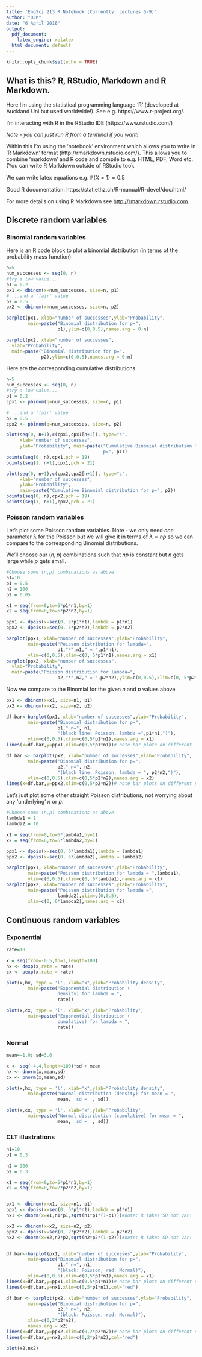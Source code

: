 ```yaml
---
title: 'EngSci 213 R Notebook (Currently: Lectures 5-9)'
author: "OJM"
date: "6 April 2016"
output:
  pdf_document:
    latex_engine: xelatex
  html_document: default
---
```


```r
knitr::opts_chunk$set(echo = TRUE)
```

## What is this? R, RStudio, Markdown and R Markdown.
Here I'm using the statistical programming language 'R' (developed at Auckland Uni but used worldwide!). See e.g. https://www.r-project.org/.

I'm interacting with R in the RStudio IDE (https://www.rstudio.com/)

*Note - you can just run R from a terminal if you want!*

Within this I'm using the 'notebook' environment which allows you to write in 'R Markdown' format (http://rmarkdown.rstudio.com/). This allows you to combine 'markdown' and R code and compile to e.g. HTML, PDF, Word etc. (You can write R Markdown outside of RStudio too).

We can write latex equations e.g. $\mathbb{P}(X=1) = 0.5$

Good R documentation: https://stat.ethz.ch/R-manual/R-devel/doc/html/

For more details on using R Markdown see <http://rmarkdown.rstudio.com>.

## Discrete random variables
### Binomial random variables
Here is an R code block to plot a binomial distribution (in terms of the probability mass function)

```r
n=5
num_successes <- seq(0, n)
#try a low value...
p1 = 0.2
px1 <- dbinom(x=num_successes, size=n, p1)
# ...and a 'fair' value
p2 = 0.5
px2 <- dbinom(x=num_successes, size=n, p2)

barplot(px1, xlab="number of successes",ylab="Probability",
        main=paste("Binomial distribution for p=",
                   p1),ylim=c(0,0.5),names.arg = 0:n)

barplot(px2, xlab="number of successes",
  ylab="Probability", 
  main=paste("Binomial distribution for p=", 
             p2),ylim=c(0,0.5),names.arg = 0:n)

```

Here are the corresponding cumulative distributions

```r
n=5
num_successes <- seq(0, n)
#try a low value...
p1 = 0.2
cpx1 <- pbinom(q=num_successes, size=n, p1)

# ...and a 'fair' value
p2 = 0.5
cpx2 <- pbinom(q=num_successes, size=n, p2)

plot(seq(0, n+1),c(cpx1,cpx1[n+1]), type="s", 
     xlab="number of successes", 
     ylab="Probability", main=paste("Cumulative Binomial distribution for 
                                    p=", p1))
points(seq(0, n),cpx1,pch = 19)
points(seq(1, n+1),cpx1,pch = 21)

plot(seq(0, n+1),c(cpx2,cpx2[n+1]), type="s", 
     xlab="number of successes",
     ylab="Probability", 
     main=paste("Cumulative Binomial distribution for p=", p2))
points(seq(0, n),cpx2,pch = 19)
points(seq(1, n+1),cpx2,pch = 21)

```

### Poisson random variables
Let's plot some Poisson random variables. Note - we only need *one* parameter $\lambda$ for the Poisson but we will give it in terms of $\lambda = np$ so we can compare to the corresponding Binomial distributions. 

We'll choose our $(n,p)$ combinations such that $np$ is constant but $n$ gets large while $p$ gets small.

```r
#Choose some (n,p) combinations as above.
n1=10
p1 = 0.5
n2 = 100
p2 = 0.05 

x1 = seq(from=0,to=5*p1*n1,by=1)
x2 = seq(from=0,to=5*p2*n2,by=1)

ppx1 <- dpois(x=seq(0, 5*p1*n1),lambda = p1*n1)
ppx2 <- dpois(x=seq(0, 5*p2*n2),lambda = p2*n2)

barplot(ppx1, xlab="number of successes",ylab="Probability",
        main=paste("Poisson distribution for lambda=",
                   p1,"*",n1," = ",p1*n1),
        ylim=c(0,0.5),xlim=c(0, 5*p1*n1),names.arg = x1)
barplot(ppx2, xlab="number of successes",
  ylab="Probability", 
  main=paste("Poisson distribution for lambda=",
                   p2,"*",n2," = ",p2*n2),ylim=c(0,0.5),xlim=c(0, 5*p2*n2),names.arg = x2)

```

Now we compare to the Binomial for the given $n$ and $p$ values above.

```r

px1 <- dbinom(x=x1, size=n1, p1)
px2 <- dbinom(x=x2, size=n2, p2)

df.bar<-barplot(px1, xlab="number of successes",ylab="Probability",
        main=paste("Binomial distribution for p=",
                   p1," n=", n1, 
                   "(black line: Poisson, lambda =",p1*n1,")"),
        ylim=c(0,0.5),xlim=c(0,5*p1*n1),names.arg = x1)
lines(x=df.bar,y=ppx1,xlim=c(0,5*p1*n1))# note bar plots on different

df.bar <- barplot(px2, xlab="number of successes",ylab="Probability",
        main=paste("Binomial distribution for p=",
                   p2," n=", n2,
                   "(black line: Poisson, lambda = ", p2*n2,")"),
        ylim=c(0,0.5),xlim=c(0,5*p2*n2),names.arg = x2)
lines(x=df.bar,y=ppx2,xlim=c(0,5*p2*n2))# note bar plots on different scale.

```

Let's just plot some other straight Poisson distributions, not worrying about any 'underlying' $n$ or $p$.

```r

#Choose some (n,p) combinations as above.
lambda1 = 1
lambda2 = 10

x1 = seq(from=0,to=6*lambda1,by=1)
x2 = seq(from=0,to=6*lambda2,by=1)

ppx1 <- dpois(x=seq(0, 6*lambda1),lambda = lambda1)
ppx2 <- dpois(x=seq(0, 6*lambda2),lambda = lambda2)

barplot(ppx1, xlab="number of successes",ylab="Probability",
        main=paste("Poisson distribution for lambda = ",lambda1),
        ylim=c(0,0.5),xlim=c(0, 6*lambda1),names.arg = x1)
barplot(ppx2, xlab="number of successes",ylab="Probability", 
        main=paste("Poisson distribution for lambda =",
                   lambda2),ylim=c(0,0.5),
        xlim=c(0, 6*lambda2),names.arg = x2)

```

## Continuous random variables

### Exponential

```r
rate=10

x = seq(from=-0.5,to=1,length=100)
hx <- dexp(x,rate = rate)
cx <- pexp(x,rate = rate)

plot(x,hx, type = 'l', xlab="x",ylab="Probability density",
        main=paste("Exponential distribution (
                   density) for lambda = ",
                   rate))

plot(x,cx, type = 'l', xlab="x",ylab="Probability",
        main=paste("Exponential distribution (
                   cumulative) for lambda = ",
                   rate))
```

### Normal

```r
mean=-1.0; sd=3.0

x <- seq(-4,4,length=100)*sd + mean
hx <- dnorm(x,mean,sd)
cx <- pnorm(x,mean,sd)

plot(x,hx, type = 'l', xlab="x",ylab="Probability density",
        main=paste("Normal distribution (density) for mean = ",
                   mean, 'sd = ', sd))

plot(x,cx, type = 'l', xlab="x",ylab="Probability",
        main=paste("Normal distribution (cumulative) for mean = ",
                   mean, 'sd = ', sd))

```
  
### CLT illustrations

```r
n1=10
p1 = 0.3

n2 = 200
p2 = 0.3 

x1 = seq(from=0,to=5*p1*n1,by=1)
x2 = seq(from=0,to=2*p2*n2,by=1)


px1 <- dbinom(x=x1, size=n1, p1)
ppx1 <- dpois(x=seq(0, 5*p1*n1),lambda = p1*n1)
nx1 <- dnorm(x=x1,n1*p1,sqrt(n1*p1*(1-p1)))#note: R takes SD not var!

px2 <- dbinom(x=x2, size=n2, p2)
ppx2 <- dpois(x=seq(0, 2*p2*n2),lambda = p2*n2)
nx2 <- dnorm(x=x2,n2*p2,sqrt(n2*p2*(1-p2)))#note: R takes SD not var!


df.bar<-barplot(px1, xlab="number of successes",ylab="Probability",
        main=paste("Binomial distribution for p=",
                   p1," n=", n1, 
                   "(black: Poisson, red: Normal)"),
        ylim=c(0,0.5),xlim=c(0,5*p1*n1),names.arg = x1)
lines(x=df.bar,y=ppx1,xlim=c(0,5*p1*n1))# note bar plots on different scale.
lines(x=df.bar,y=nx1,xlim=c(0,5*p1*n1),col="red")

df.bar <- barplot(px2, xlab="number of successes",ylab="Probability",
        main=paste("Binomial distribution for p=",
                   p2," n=", n2, 
                   "(black: Poisson, red: Normal)"),
        xlim=c(0,2*p2*n2),
        names.arg = x2)
lines(x=df.bar,y=ppx2,xlim=c(0,2*p2*n2))# note bar plots on different scale.
lines(x=df.bar,y=nx2,xlim=c(0,2*p2*n2),col="red")

plot(x2,nx2)

```

